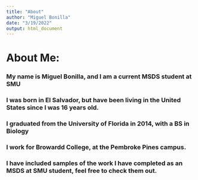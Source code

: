 ```yaml
---
title: "About"
author: "Miguel Bonilla"
date: "3/19/2022"
output: html_document
---
```

# About Me:
### My name is Miguel Bonilla, and I am a current MSDS student at SMU
### I was born in El Salvador, but have been living in the United States since I was 16 years old.
### I graduated from the University of Florida in 2014, with a BS in Biology
### I work for Browardd College, at the Pembroke Pines campus.

### I have included samples of the work I have completed as an MSDS at SMU student, feel free to check them out.